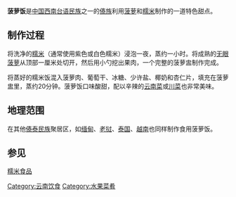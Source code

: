 {{Infobox prepared food
| name             = ''菠萝饭''
| image            = 菠萝黑糯米饭_Sweet_Black_Glutinous_Rice_in_Pineapple_-_Tastes_of_Dai_stall,_Huguoqiaotou_Snack_Centre_(2501942686).jpg
| caption          = 菠萝黑糯米
| alternate_name   = 
| country          = [[中国|中国]]
| region           = [[云南|云南]]
| creator          = [[傣族|傣族]]
| course           = 
| type             = [[米食|米食]]
| served           = 
| main_ingredient  = 糯米(紫和或白糯米), 菠萝, 葡萄干, 杏仁, 椰子汁, 冰糖, 盐
| variations       =
| calories         = 
| other            = 
}}
'''菠萝饭'''是[[中国西南地区|中国西南]][[台语民族|台语民族]]之一的[[傣族|傣族]]利用[[菠萝|菠萝]]和[[糯米|糯米]]制作的一道特色甜点。

== 制作过程 ==
将洗净的[[糯米|糯米]]（通常使用紫色或白色糯米）浸泡一夜，蒸约一小时。将成熟的[[无眼菠萝|无眼菠萝]]从顶部一厘米处切开，然后用小勺挖出果肉，一个完整的菠萝盅制作完成。

将蒸好的糯米饭混入菠萝肉、葡萄干、冰糖、少许盐、椰奶和杏仁片，填充在菠萝盅里，蒸约20分钟。菠萝饭口味酸甜，配以辛辣的[[云南菜|云南菜]]或[[川菜|川菜]]也非常美味。

== 地理范围 ==
在其他[[傣族|傣泰民族]]聚居区，如[[缅甸|缅甸]]、[[老挝|老挝]]、[[泰国|泰国]]、[[越南|越南]]也同样制作食用菠萝饭。

== 参见 ==
[[稻#稻米的烹调#稻米的烹调#糯米食品|糯米食品]]

[[Category:云南饮食|Category:云南饮食]]
[[Category:水果菜肴|Category:水果菜肴]]

{{Yunnan topics }}
{{中国菜小作品}}
